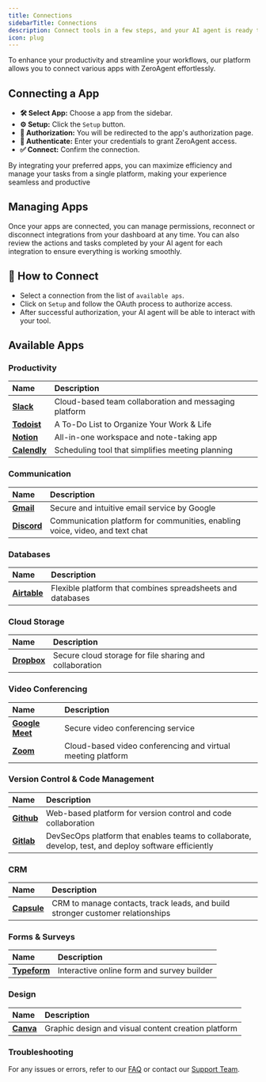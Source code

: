 ```yaml
---
title: Connections
sidebarTitle: Connections
description: Connect tools in a few steps, and your AI agent is ready to work
icon: plug
---
```


To enhance your productivity and streamline your workflows, our platform allows you to connect various apps with ZeroAgent effortlessly.

## Connecting a App

- **🛠️ Select App:** Choose a app from the sidebar.
- **⚙️ Setup:** Click the `Setup` button.
- **🔄 Authorization:** You will be redirected to the app's authorization page.
- **🔑 Authenticate:** Enter your credentials to grant ZeroAgent access.
- **✅ Connect:** Confirm the connection.

By integrating your preferred apps, you can maximize efficiency and manage your tasks from a single platform, making your experience seamless and productive

## Managing Apps

Once your apps are connected, you can manage permissions, reconnect or disconnect integrations from your dashboard at any time. You can also review the actions and tasks completed by your AI agent for each integration to ensure everything is working smoothly.

## 🔗 How to Connect

- Select a connection from the list of `available aps`.
- Click on `Setup` and follow the OAuth process to authorize access.
- After successful authorization, your AI agent will be able to interact with your tool.

## Available Apps

### Productivity

| Name                                      | Description                                           |
| :---------------------------------------- | :---------------------------------------------------- |
| [**Slack**](/tools/all-tools/slack)       | Cloud-based team collaboration and messaging platform |
| [**Todoist**](/tools/all-tools/todoist)   | A To-Do List to Organize Your Work & Life             |
| [**Notion**](/tools/all-tools/notion)     | All-in-one workspace and note-taking app              |
| [**Calendly**](/tools/all-tools/calendly) | Scheduling tool that simplifies meeting planning      |

### Communication

| Name                                    | Description                                                                  |
| :-------------------------------------- | :--------------------------------------------------------------------------- |
| [**Gmail**](/tools/all-tools/gmail)     | Secure and intuitive email service by Google                                 |
| [**Discord**](/tools/all-tools/discord) | Communication platform for communities, enabling voice, video, and text chat |

### Databases

| Name                                      | Description                                                |
| :---------------------------------------- | :--------------------------------------------------------- |
| [**Airtable**](/tools/all-tools/airtable) | Flexible platform that combines spreadsheets and databases |

### Cloud Storage

| Name                                    | Description                                             |
| :-------------------------------------- | :------------------------------------------------------ |
| [**Dropbox**](/tools/all-tools/dropbox) | Secure cloud storage for file sharing and collaboration |

### Video Conferencing

| Name                                            | Description                                                 |
| :---------------------------------------------- | :---------------------------------------------------------- |
| [**Google Meet**](/tools/all-tools/google-meet) | Secure video conferencing service                           |
| [**Zoom**](/tools/all-tools/zoom)               | Cloud-based video conferencing and virtual meeting platform |

### Version Control & Code Management

| Name                                  | Description                                                                                          |
| :------------------------------------ | :--------------------------------------------------------------------------------------------------- |
| [**Github**](/tools/all-tools/github) | Web-based platform for version control and code collaboration                                        |
| [**Gitlab**](/tools/all-tools/gitlab) | DevSecOps platform that enables teams to collaborate, develop, test, and deploy software efficiently |

### CRM

| Name                                    | Description                                                                    |
| :-------------------------------------- | :----------------------------------------------------------------------------- |
| [**Capsule**](/tools/all-tools/capsule) | CRM to manage contacts, track leads, and build stronger customer relationships |

### Forms & Surveys

| Name                                      | Description                                |
| :---------------------------------------- | :----------------------------------------- |
| [**Typeform**](/tools/all-tools/typeform) | Interactive online form and survey builder |

### Design

| Name                                | Description                                         |
| :---------------------------------- | :-------------------------------------------------- |
| [**Canva**](/tools/all-tools/canva) | Graphic design and visual content creation platform |

### Troubleshooting

For any issues or errors, refer to our [FAQ](/faq) or contact our [Support Team](mailto:support@zeroagent.io?subject=Feedback).
